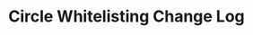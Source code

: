 ---
title: "Circle Whitelisting Change Log"
description: "See all updates for circle whitelisting"
---